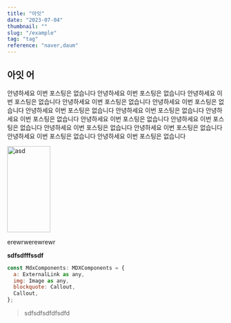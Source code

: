 ```yaml
---
title: "아잇"
date: "2023-07-04"
thumbnail: ""
slug: "/example"
tag: "tag"
reference: "naver,daum"
---
```


## 아잇 어

안녕하세요 이번 포스팅은 없습니다
안녕하세요 이번 포스팅은 없습니다
안녕하세요 이번 포스팅은 없습니다
안녕하세요 이번 포스팅은 없습니다
안녕하세요 이번 포스팅은 없습니다
안녕하세요 이번 포스팅은 없습니다
안녕하세요 이번 포스팅은 없습니다
안녕하세요 이번 포스팅은 없습니다
안녕하세요 이번 포스팅은 없습니다
안녕하세요 이번 포스팅은 없습니다
안녕하세요 이번 포스팅은 없습니다
안녕하세요 이번 포스팅은 없습니다
안녕하세요 이번 포스팅은 없습니다
안녕하세요 이번 포스팅은 없습니다

<img src="/img/noThumbnail/noImages.png" alt="asd" width="100" height="200" />

<a>erewrwerewrewr</a>

<b>sdfsdfffssdf</b>

```javascript
const MdxComponents: MDXComponents = {
  a: ExternalLink as any,
  img: Image as any,
  blockquote: Callout,
  Callout,
};
```

<blockquote>sdfsdfsdfdfsdfd</blockquote>
